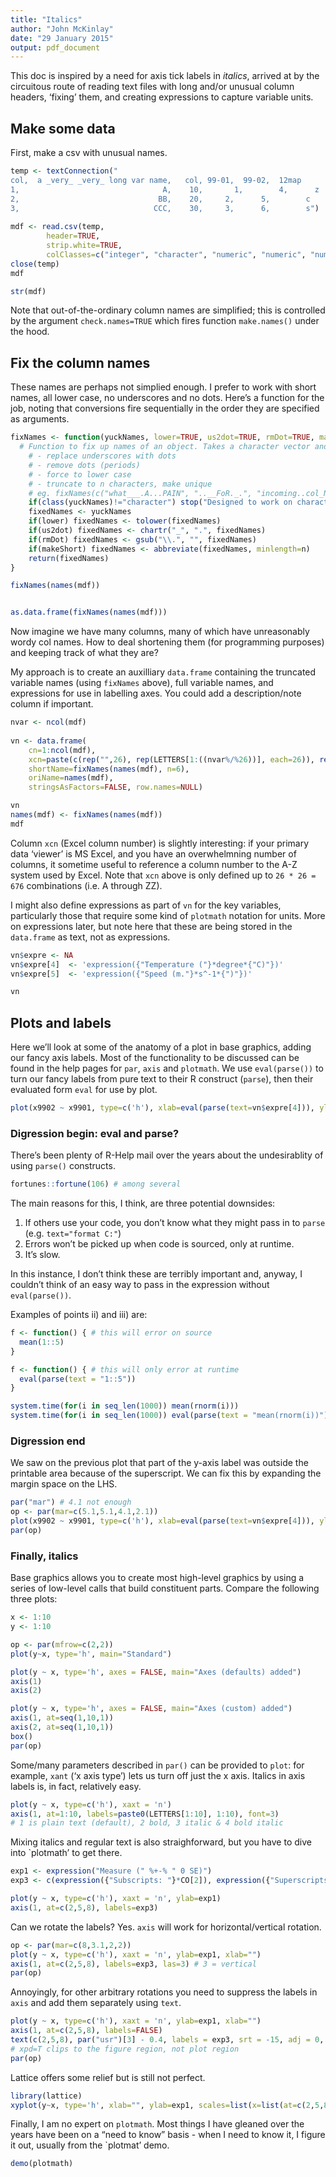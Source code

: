 ```yaml
---
title: "Italics"
author: "John McKinlay"
date: "29 January 2015"
output: pdf_document
---
```


This doc is inspired by a need for axis tick labels in *italics*, arrived at by the circuitous route of reading text files with long and/or unusual column headers, 'fixing' them, and creating expressions to capture variable units.


## Make some data

First, make a csv with unusual names.


```r
temp <- textConnection("
col,  a _very_ _very_ long var name,   col, 99-01,  99-02,	12map
1,                                A,    10, 	  1, 	    4,	  	z
2,                               BB,    20,	    2,	    5,		  c
3,                              CCC,    30,	    3,	    6,		  s")			
		
mdf <- read.csv(temp, 	
		header=TRUE, 
		strip.white=TRUE,
		colClasses=c("integer", "character", "numeric", "numeric", "numeric", "character"))
close(temp)
mdf

str(mdf)

```

Note that out-of-the-ordinary column names are simplified; this is controlled by the argument `check.names=TRUE` which fires function `make.names()` under the hood.

## Fix the column names

These names are perhaps not simplied enough. I prefer to work with short names, all lower case, no underscores and no dots. Here's a function for the job, noting that conversions fire sequentially in the order they are specified as arguments. 


```r
fixNames <- function(yuckNames, lower=TRUE, us2dot=TRUE, rmDot=TRUE, makeShort=TRUE, n=8) {
  # Function to fix up names of an object. Takes a character vector and:
	# - replace underscores with dots
	# - remove dots (periods)
	# - force to lower case 
	# - truncate to n characters, make unique
	# eg. fixNames(c("what___.A...PAIN", "..__FoR._.", "incoming..col_NAMES"))
	if(class(yuckNames)!="character") stop("Designed to work on character strings only.")
	fixedNames <- yuckNames
	if(lower) fixedNames <- tolower(fixedNames)
	if(us2dot) fixedNames <- chartr("_", ".", fixedNames)
	if(rmDot) fixedNames <- gsub("\\.", "", fixedNames)
	if(makeShort) fixedNames <- abbreviate(fixedNames, minlength=n)
	return(fixedNames)
}

fixNames(names(mdf))


as.data.frame(fixNames(names(mdf)))

```

Now imagine we have many columns, many of which have unreasonably wordy col names. How to deal shortening them (for programming purposes) and keeping track of what they are? 

My approach is to create an auxilliary `data.frame` containing the truncated variable names (using `fixNames` above), full variable names, and expressions for use in labelling axes. You could add a description/note column if important.



```r
nvar <- ncol(mdf)
  
vn <- data.frame(
	cn=1:ncol(mdf), 
	xcn=paste(c(rep("",26), rep(LETTERS[1:((nvar%/%26))], each=26)), rep(LETTERS, (nvar%/%26)+1), sep="")[1:nvar], 
	shortName=fixNames(names(mdf), n=6), 
	oriName=names(mdf), 
	stringsAsFactors=FALSE, row.names=NULL)

vn
names(mdf) <- fixNames(names(mdf))
mdf
```

Column `xcn` (Excel column number) is slightly interesting: if your primary data 'viewer' is MS Excel, and you have an overwhelmning number of columns, it sometime useful to reference a column number to the A-Z system used by Excel. Note that `xcn` above is only defined up to `26 * 26 = 676` combinations (i.e. A through ZZ). 

I might also define expressions as part of `vn` for the key variables, particularly those that require some kind of `plotmath` notation for units. More on expressions later, but note here that these are being stored in the `data.frame` as text, not as expressions.  

```r
vn$expre <- NA
vn$expre[4]  <- 'expression({"Temperature ("}*degree*{"C)"})'
vn$expre[5]  <- 'expression({"Speed (m."}*s^-1*{")"})'

vn	

```

## Plots and labels

Here we'll look at some of the anatomy of a plot in base graphics, adding our fancy axis labels. Most of the functionality to be discussed can be found in the help pages for `par`, `axis` and `plotmath`. We use  `eval(parse())` to turn our fancy labels from pure text to their R construct (`parse`), then their evaluated form `eval` for use by plot.  

```r

plot(x9902 ~ x9901, type=c('h'), xlab=eval(parse(text=vn$expre[4])), ylab=eval(parse(text=vn$expre[5])), data=mdf)

```

### Digression begin: eval and parse?

There's been plenty of R-Help mail over the years about the undesirablity of using `parse()` constructs. 

```r
fortunes::fortune(106) # among several
```
The main reasons for this, I think, are three potential downsides:

1. If others use your code, you don't know what they might pass in to `parse` (e.g. `text="format C:"`)
2. Errors won't be picked up when code is sourced, only at runtime.
3. It's slow.


In this instance, I don't think these are terribly important and, anyway, I couldn't think of an easy way to pass in the expression without `eval(parse())`. 

Examples of points ii) and iii) are:

```r
f <- function() { # this will error on source
  mean(1::5)
}

f <- function() { # this will only error at runtime
  eval(parse(text = "1::5"))
}

```
```r
system.time(for(i in seq_len(1000)) mean(rnorm(i)))
system.time(for(i in seq_len(1000)) eval(parse(text = "mean(rnorm(i))")))

```
### Digression end

We saw on the previous plot that part of the y-axis label was outside the printable area because of the superscript. We can fix this by expanding the margin space on the LHS.   

```r
par("mar") # 4.1 not enough
op <- par(mar=c(5.1,5.1,4.1,2.1))
plot(x9902 ~ x9901, type=c('h'), xlab=eval(parse(text=vn$expre[4])), ylab=eval(parse(text=vn$expre[5])), data=mdf)
par(op)

```

### Finally, italics 

Base graphics allows you to create most high-level graphics by using a series of low-level calls that build constituent parts. Compare the following three plots:

```r
x <- 1:10
y <- 1:10

op <- par(mfrow=c(2,2))
plot(y~x, type='h', main="Standard")

plot(y ~ x, type='h', axes = FALSE, main="Axes (defaults) added")
axis(1)
axis(2)

plot(y ~ x, type='h', axes = FALSE, main="Axes (custom) added") 
axis(1, at=seq(1,10,1))
axis(2, at=seq(1,10,1))
box()
par(op)
```
Some/many parameters described in `par()` can be provided to `plot`: for example, `xant` ('x axis type') lets us turn off just the x axis. Italics in axis labels is, in fact, relatively easy.

```r

plot(y ~ x, type=c('h'), xaxt = 'n')
axis(1, at=1:10, labels=paste0(LETTERS[1:10], 1:10), font=3) 
# 1 is plain text (default), 2 bold, 3 italic & 4 bold italic
```
Mixing italics and regular text is also straighforward, but you have to dive into `plotmath' to get there.

```r
exp1 <- expression("Measure (" %+-% " 0 SE)")
exp3 <- c(expression({"Subscripts: "}*CO[2]), expression({"Superscripts: X"}^{-1}), expression({italic("Symbols")}*{": "}*mu*{"M"}))

plot(y ~ x, type=c('h'), xaxt = 'n', ylab=exp1)
axis(1, at=c(2,5,8), labels=exp3) 
```
Can we rotate the labels? Yes. `axis` will work for horizontal/vertical rotation.  

```r
op <- par(mar=c(8,3.1,2,2))
plot(y ~ x, type=c('h'), xaxt = 'n', ylab=exp1, xlab="")
axis(1, at=c(2,5,8), labels=exp3, las=3) # 3 = vertical
par(op)
```
Annoyingly, for other arbitrary rotations you need to suppress the labels in `axis` and add them separately using `text`. 

```r
plot(y ~ x, type=c('h'), xaxt = 'n', ylab=exp1, xlab="")
axis(1, at=c(2,5,8), labels=FALSE) 
text(c(2,5,8), par("usr")[3] - 0.4, labels = exp3, srt = -15, adj = 0, xpd = TRUE) 
# xpd=T clips to the figure region, not plot region
par(op)
```
Lattice offers some relief but is still not perfect. 

```r
library(lattice)
xyplot(y~x, type='h', xlab="", ylab=exp1, scales=list(x=list(at=c(2,5,8), labels=exp3, rot=15)))
```

Finally, I am no expert on `plotmath`. Most things I have gleaned over the years have been on a "need to know" basis - when I need to know it, I figure it out, usually from the `plotmat' demo.

```r
demo(plotmath)
```

